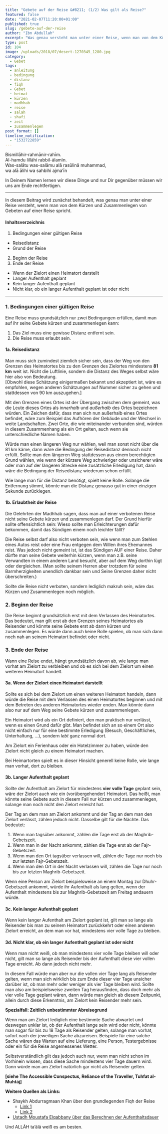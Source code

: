 ```yaml
---
title: "Gebete auf der Reise &#8211; (1/2) Was gilt als Reise?"
featured: false
date: "2021-02-07T11:20:00+01:00"
published: true
slug: /gebete-auf-der-reise
author: "Ibn Abdullah"
excerpt: "Was genau versteht man unter einer Reise, wenn man von dem Kürzen und Zusammenlegen von Gebeten auf einer Reise spricht?"
type: post
id: 104
image: /uploads/2018/07/desert-1270345_1280.jpg
category:
  - Gebet
tags:
  - anleitung
  - bedingung
  - distanz
  - fiqh
  - Gebet
  - heimat
  - kürzen
  - madhhab
  - reise
  - salah
  - shafi
  - zeit
  - zusammenlegen
post_format: []
timeline_notification:
  - "1532722859"
---
```


Bismillāhir-rahmānir-rahīm.  
Al-hamdu lillāhi rabbil-ālamīn.  
Was-salātu was-salāmu alā rasūlinā muhammad,  
wa alā ālihi wa sahbihi ajma’īn

In Deinem Namen lernen wir diese Dinge und nur Dir gegenüber müssen wir uns am Ende rechtfertigen.

---

In diesem Beitrag wird zunächst behandelt, was genau man unter einer Reise versteht, wenn man von dem Kürzen und Zusammenlegen von Gebeten auf einer Reise spricht.

#### Inhaltsverzeichnis

1. Bedingungen einer gültigen Reise

- Reisedistanz
- Grund der Reise

2. Beginn der Reise
3. Ende der Reise

- Wenn der Zielort einen Heimatort darstellt
- Langer Aufenthalt geplant
- Kein langer Aufenthalt geplant
- Nicht klar, ob ein langer Aufenthalt geplant ist oder nicht

---

### 1. Bedingungen einer gültigen Reise

Eine Reise muss grundsätzlich nur zwei Bedingungen erfüllen, damit man auf ihr seine Gebete kürzen und zusammenlegen kann:

1. Das Ziel muss eine gewisse Distanz entfernt sein.
2. Die Reise muss erlaubt sein.

#### 1a. Reisedistanz

Man muss sich zumindest ziemlich sicher sein, dass der Weg von den Grenzen des Heimatortes bis zu den Grenzen des Zielortes mindestens **81 km** weit ist. Nicht die Luftlinie, sondern die Distanz des Weges selbst wäre hier also von Bedeutung.  
\[Obwohl diese Schätzung einigermaßen bekannt und akzeptiert ist, wäre es empfohlen, wegen anderen Schätzungen auf Nummer sicher zu gehen und stattdessen von 90 km auszugehen.\]

Mit den Grenzen eines Ortes ist der Übergang zwischen dem gemeint, was die Leute dieses Ortes als _innerhalb_ und _außerhalb_ des Ortes bezeichnen würden. Ein Zeichen dafür, dass man sich nun außerhalb eines Ortes befindet, wäre zum Beispiel das Aufhören der Gebäude und der Wechsel in weite Landschaften. Zwei Orte, die wie miteinander verbunden sind, würden in diesem Zusammenhang als ein Ort gelten, auch wenn sie unterschiedliche Namen haben.

Würde man einen längeren Weg nur wählen, weil man sonst nicht über die 81 km käme, dann wäre die Bedingung der Reisedistanz dennoch nicht erfüllt. Sollte man den längeren Weg stattdessen aus einem berechtigten Grund wählen, wie wenn der kürzere Weg schwieriger oder unsicherer wäre oder man auf der längeren Strecke eine zusätzliche Erledigung hat, dann wäre die Bedingung der Reisedistanz wiederum schon erfüllt.

Wie lange man für die Distanz benötigt, spielt keine Rolle. Solange die Entfernung stimmt, könnte man die Distanz genauso gut in einer einzigen Sekunde zurücklegen.

#### 1b. Erlaubtheit der Reise

Die Gelehrten der Madhhab sagen, dass man auf einer verbotenen Reise nicht seine Gebete kürzen und zusammenlegen darf. Der Grund hierfür sollte offensichtlich sein: Wieso sollte man Erleichterungen dafür bekommen, damit das Sündigen einem noch leichter fällt?

Die Reise selbst darf also nicht verboten sein, wie wenn man zum Stehlen eines Autos reist oder eine Frau entgegen dem Willen ihres Ehemannes reist. Was jedoch nicht gemeint ist, ist das Sündigen AUF einer Reise. Daher dürfte man seine Gebete weiterhin kürzen, wenn man z.B. seine Verwandten in einem anderen Land besucht, aber auf dem Weg dorthin lügt oder dergleichen. (Man sollte seinem Herren aber trotzdem für seine Barmherzigkeiten unendlich dankbar sein und Seine Grenzen daher nicht überschreiten.)

Sollte die Reise nicht verboten, sondern lediglich makruh sein, wäre das Kürzen und Zusammenlegen noch möglich.

### 2. Beginn der Reise

Die Reise beginnt grundsätzlich erst mit dem Verlassen des Heimatortes. Das bedeutet, man gilt erst ab den Grenzen seines Heimatortes als Reisender und könnte seine Gebete erst ab dann kürzen und zusammenlegen. Es würde dann auch keine Rolle spielen, ob man sich dann noch nah an seinem Heimatort befindet oder nicht.

### 3. Ende der Reise

Wann eine Reise endet, hängt grundsätzlich davon ab, wie lange man vorhat am Zielort zu verbleiben und ob es sich bei dem Zielort um einen weiteren Heimatort handelt.

#### 3a. Wenn der Zielort einen Heimatort darstellt

Sollte es sich bei dem Zielort um einen weiteren Heimatort handeln, dann würde die Reise mit dem Verlassen des einen Heimatortes beginnen und mit dem Betreten des anderen Heimatortes wieder enden. Man könnte dann also nur auf dem Weg seine Gebete kürzen und zusammenlegen.

Ein Heimatort wird als ein Ort definiert, den man praktisch nur verlässt, wenn es einen Grund dafür gibt. Man befindet sich an so einem Ort also nicht einfach nur für eine bestimmte Erledigung (Besuch, Geschäftliches, Unterhaltung, …), sondern _lebt_ ganz normal dort.

Am Zielort ein Ferienhaus oder ein Hotelzimmer zu haben, würde den Zielort nicht gleich zu einem Heimatort machen.

Bei Heimartorten spielt es in dieser Hinsicht generell keine Rolle, wie lange man vorhat, dort zu bleiben.

#### 3b. Langer Aufenthalt geplant

Sollte der Aufenthalt am Zielort für mindestens **vier volle Tage** geplant sein, wäre der Zielort auch wie ein (vorübergehender) Heimatort. Das heißt, man könnte seine Gebete auch in diesem Fall nur kürzen und zusammenlegen, solange man noch nicht den Zielort erreicht hat.

Der Tag an dem man am Zielort ankommt und der Tag an dem man den Zielort verlässt, zählen jedoch nicht. Dasselbe gilt für die Nächte. Das bedeutet:

1. Wenn man tagsüber ankommt, zählen die Tage erst ab der Maghrib-Gebetszeit.
2. Wenn man in der Nacht ankommt, zählen die Tage erst ab der Fajr-Gebetszeit.
3. Wenn man den Ort tagsüber verlassen will, zählen die Tage nur noch bis zur letzten Fajr-Gebetszeit.
4. Wenn man den Ort in der Nacht verlassen will, zählen die Tage nur noch bis zur letzten Maghrib-Gebetszeit.

Wenn eine Person am Zielort beispielsweise an einem Montag zur Dhuhr-Gebetszeit ankommt, würde ihr Aufenthalt als lang gelten, wenn der Aufenthalt mindestens bis zur Maghrib-Gebetszeit am Freitag andauern würde.

#### 3c. Kein langer Aufenthalt geplant

Wenn kein langer Aufenthalt am Zielort geplant ist, gilt man so lange als Reisender bis man zu seinem Heimatort zurückkehrt oder einen anderen Zielort erreicht, an dem man vor hat, mindestens vier volle Tage zu bleiben.

#### 3d. Nicht klar, ob ein langer Aufenthalt geplant ist oder nicht

Wenn man nicht weiß, ob man mindestens vier volle Tage bleiben will oder nicht, gilt man so lange als Reisender bis der Aufenthalt diese vier vollen Tage erreicht. Ab dann jedoch nicht mehr.

In diesem Fall würde man aber nur die vollen vier Tage lang als Reisender gelten, wenn man sich wirklich bis zum Ende dieser vier Tage unsicher darüber ist, ob man mehr oder weniger als vier Tage bleiben wird. Sollte man also am beispielsweise zweiten Tag herausfinden, dass doch mehr als vier volle Tage geplant wären, dann würde man gleich ab diesem Zeitpunkt, allein durch diese Erkenntnis, am Zielort kein Reisender mehr sein.

**Spezialfall: Zeitlich unbestimmter Abreisegrund**

Wenn man am Zielort lediglich eine bestimmte Sache abwartet und deswegen unklar ist, ob der Aufenthalt lange sein wird oder nicht, könnte man sogar für bis zu 18 Tage als Reisender gelten, solange man vorhat, sofort nach der jeweiligen Sache abzureisen. Beispiele für eine solche Sache wären das Warten auf eine Lieferung, eine Person, Testergebnisse oder ein für die Reise angemessenes Wetter.

Selbstverständlich gilt das jedoch auch nur, wenn man nicht schon im Vorhinein wissen, dass diese Sache mindestens vier Tage dauern wird. Dann würde man am Zielort natürlich gar nicht als Reisender gelten.

**\[siehe The Accessible Conspectus, Reliance of the Traveller, Tuhfat al-Muhtāj\]**

**Weitere Quellen als Links:**

- Shaykh Abdurragmaan Khan über den grundlegenden Fiqh der Reise
  - [Link 1](https://seekersguidance.org/answers/shafii-fiqh/what-are-the-rules-of-travel-according-to-the-shafii-school/)
  - [Link 2](https://seekersguidance.org/answers/shafii-fiqh/traveler-allowed-shorten-hi-prayers-shafii/)
- [Ustadh Moustafa Elqabbany über das Berechnen der Aufenthaltsdauer](https://islamqa.org/shafii/qibla-shafii/33567)

Und ALLĀH ta’ālā weiß es am besten.
